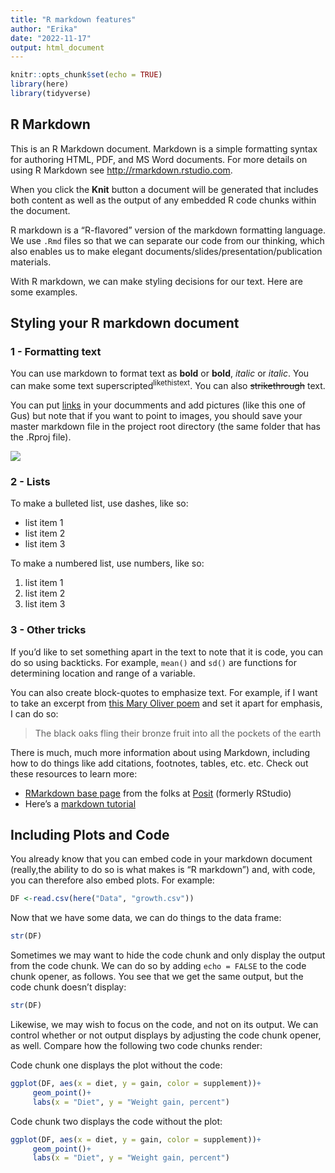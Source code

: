 ```yaml
---
title: "R markdown features"
author: "Erika"
date: "2022-11-17"
output: html_document
---
```


```r
knitr::opts_chunk$set(echo = TRUE)
library(here)
library(tidyverse)
```

## R Markdown

This is an R Markdown document. Markdown is a simple formatting syntax for authoring HTML, PDF, and MS Word documents. For more details on using R Markdown see <http://rmarkdown.rstudio.com>.

When you click the **Knit** button a document will be generated that includes both content as well as the output of any embedded R code chunks within the document. 

R markdown is a "R-flavored" version of the markdown formatting language. We use `.Rmd` files so that we can separate our code from our thinking, which also enables us to make elegant documents/slides/presentation/publication materials.

With R markdown, we can make styling decisions for our text. Here are some examples.

## Styling your R markdown document

### 1 - Formatting text

You can use markdown to format text as **bold** or __bold__, *italic* or _italic_. You can make some text superscripted^likethistext^. You can also ~~strikethrough~~ text.  

You can put [links](https://www.natureupnorth.org) in your documments and add pictures (like this one of Gus) but note that if you want to point to images, you should save your master markdown file in the project root directory (the same folder that has the .Rproj file).

![](Images/gus_exam_proctor.jpg)

### 2 - Lists
To make a bulleted list, use dashes, like so:

- list item 1
- list item 2
- list item 3

To make a numbered list, use numbers, like so:

1. list item 1
2. list item 2
3. list item 3

### 3 - Other tricks

If you'd like to set something apart in the text to note that it is code, you can do so using backticks. For example, `mean()` and `sd()` are functions for determining location and range of a variable.

You can also create block-quotes to emphasize text. For example, if I want to take an excerpt from [this Mary Oliver poem](https://www.poetryfoundation.org/poetrymagazine/browse?contentId=39077) and set it apart for emphasis, I can do so:

> The black oaks fling their bronze fruit into all the pockets of the earth

There is much, much more information about using Markdown, including how to do things like add citations, footnotes, tables, etc. etc. Check out these resources to learn more:

* [RMarkdown base page](https://rmarkdown.rstudio.com/) from the folks at [Posit](https://posit.co) (formerly RStudio)
* Here's a [markdown tutorial](https://www.markdowntutorial.com/)

## Including Plots and Code
You already know that you can embed code in your markdown document (really,the ability to do so is what makes is "R markdown") and, with code, you can therefore also embed plots. For example:

```r
DF <-read.csv(here("Data", "growth.csv"))
```
Now that we have some data, we can do things to the data frame:

```r
str(DF)
```
Sometimes we may want to hide the code chunk and only display the output from the code chunk. We can do so by adding `echo = FALSE` to the code chunk opener, as follows. You see that we get the same output, but the code chunk doesn't display:

```r
str(DF)
```

Likewise, we may wish to focus on the code, and not on its output. We can control whether or not output displays by adjusting the code chunk opener, as well. Compare how the following two code chunks render:

Code chunk one displays the plot without the code:
```r
ggplot(DF, aes(x = diet, y = gain, color = supplement))+
     geom_point()+
     labs(x = "Diet", y = "Weight gain, percent")
```
Code chunk two displays the code without the plot:

```r
ggplot(DF, aes(x = diet, y = gain, color = supplement))+
     geom_point()+
     labs(x = "Diet", y = "Weight gain, percent")
```



